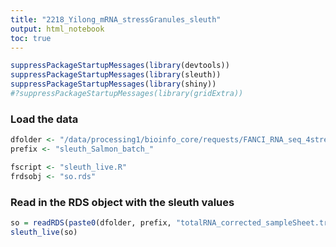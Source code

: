 ```yaml
---
title: "2218_Yilong_mRNA_stressGranules_sleuth"
output: html_notebook
toc: true
---
```



```r
suppressPackageStartupMessages(library(devtools))
suppressPackageStartupMessages(library(sleuth))
suppressPackageStartupMessages(library(shiny))
#?suppressPackageStartupMessages(library(gridExtra))
```


### Load the data
```r
dfolder <- "/data/processing1/bioinfo_core/requests/FANCI_RNA_seq_4stresses/analysis_fastq_free_trim_gtffilter/"
prefix <- "sleuth_Salmon_batch_"

fscript <- "sleuth_live.R"
frdsobj <- "so.rds"
```

### Read in the RDS object with the sleuth values
```r

so = readRDS(paste0(dfolder, prefix, "totalRNA_corrected_sampleSheet.treatment1/", 'so.rds'))
sleuth_live(so)
```